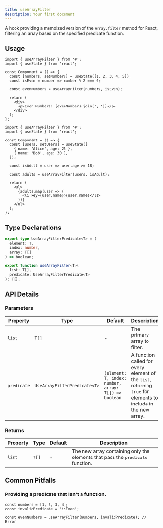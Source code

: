 ```yaml
---
title: useArrayFilter
description: Your first document
---
```


A hook providing a memoized version of the `Array.filter` method for React, filtering an array based on the specified predicate function.

## Usage

```tsx
import { useArrayFilter } from '#';
import { useState } from 'react';

const Component = () => {
  const [numbers, setNumbers] = useState([1, 2, 3, 4, 5]);
  const isEven = number => number % 2 === 0;

  const evenNumbers = useArrayFilter(numbers, isEven);

  return (
    <div>
      <p>Even Numbers: {evenNumbers.join(', ')}</p>
    </div>
  );
};
```

```tsx
import { useArrayFilter } from '#';
import { useState } from 'react';

const Component = () => {
  const [users, setUsers] = useState([
    { name: 'Alice', age: 25 },
    { name: 'Bob', age: 30 },
  ]);

  const isAdult = user => user.age >= 18;

  const adults = useArrayFilter(users, isAdult);

  return (
    <ul>
      {adults.map(user => (
        <li key={user.name}>{user.name}</li>
      ))}
    </ul>
  );
};
```

## Type Declarations

```typescript
export type UseArrayFilterPredicate<T> = (
  element: T,
  index: number,
  array: T[]
) => boolean;

export function useArrayFilter<T>(
  list: T[],
  predicate: UseArrayFilterPredicate<T>
): T[];
```

## API Details

### Parameters

| Property    | Type                         | Default                                              | Description                                                                                                   |
| ----------- | ---------------------------- | ---------------------------------------------------- | ------------------------------------------------------------------------------------------------------------- |
| `list`      | `T[]`                        | -                                                    | The primary array to filter.                                                                                  |
| `predicate` | `UseArrayFilterPredicate<T>` | `(element: T, index: number, array: T[]) => boolean` | A function called for every element of the `list`, returning `true` for elements to include in the new array. |

### Returns

| Property | Type  | Default | Description                                                                    |
| -------- | ----- | ------- | ------------------------------------------------------------------------------ |
| `list`   | `T[]` | -       | The new array containing only the elements that pass the `predicate` function. |

## Common Pitfalls

### Providing a predicate that isn't a function.

```tsx
const numbers = [1, 2, 3, 4];
const invalidPredicate = 'isEven';

const evenNumbers = useArrayFilter(numbers, invalidPredicate); // Error
```
